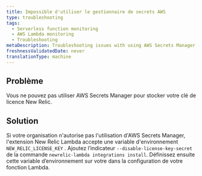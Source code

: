 ```yaml
---
title: Impossible d'utiliser le gestionnaire de secrets AWS
type: troubleshooting
tags:
  - Serverless function monitoring
  - AWS Lambda monitoring
  - Troubleshooting
metaDescription: Troubleshooting issues with using AWS Secrets Manager with New Relic.
freshnessValidatedDate: never
translationType: machine
---
```


## Problème

Vous ne pouvez pas utiliser AWS Secrets Manager pour stocker votre clé de licence New Relic.

## Solution

Si votre organisation n&apos;autorise pas l&apos;utilisation d&apos;AWS Secrets Manager, l&apos;extension New Relic Lambda accepte une variable d&apos;environnement `NEW_RELIC_LICENSE_KEY` . Ajoutez l’indicateur `--disable-license-key-secret` de la commande `newrelic-lambda integrations install`. Définissez ensuite cette variable d’environnement sur votre <InlinePopover type="licenseKey" />dans la configuration de votre fonction Lambda.